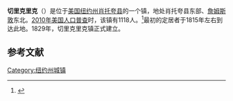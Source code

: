 {{Infobox settlement
|official_name            = 切里克里克
|settlement_type          = 镇
|nickname                 = 
|motto                    =

<!-- Images -->
|image_skyline            = NY 83 through Cherry Creek.jpg
|imagesize                = 300px
|image_caption            =
|image_flag               = 
|image_seal               =

<!-- Maps -->
|pushpin_map              = New York
|pushpin_label            = 切里克里克
|pushpin_label_position   =
|pushpin_map_caption      =
|pushpin_mapsize          =
|image_map                = 
|mapsize                  = 
|map_caption              = 
|image_map1               = 
|mapsize1                 = 
|map_caption1             =

<!-- Location -->
|latd  = 42 |latm  = 17 |lats  = 40 |latNS  = N
|longd = 79 |longm = 05 |longs = 50 |longEW = W
|coordinates_region       = US-NY
|coordinates_display      = inline,title
|subdivision_type         = [[国家|国家]]
|subdivision_name         = [[美国|美国]]
|subdivision_type1        = [[美国行政区划|州]]
|subdivision_name1        = [[纽约州|纽约州]]
|subdivision_type2        = [[纽约州行政区划|县]]
|subdivision_name2        = [[肖托夸县_(纽约州)|肖托夸县]]
|government_footnotes     = 
|government_type          =
|established_title        = 
|established_date         =

<!-- Area -->
|unit_pref                = Imperial
|area_footnotes           = 
|area_magnitude           = 
|area_total_km2           = 94.91
|area_land_km2            = 94.88
|area_water_km2           = 0.03
|area_total_sq_mi         =  
|area_land_sq_mi          =  
|area_water_sq_mi         = 

<!-- Elevation -->
|elevation_footnotes      = 
|elevation_m              = 
|elevation_ft             = 1306

<!-- Population -->
|population_as_of         = [[2010年美国人口普查|2010]]
|population_footnotes     = 
|population_total         = 1118
|population_density_km2   = 11.8
|population_density_sq_mi = 

<!-- General information -->
|timezone                 = [[美国东部时间|EST]]
|utc_offset               = -5
|timezone_DST             = EDT
|utc_offset_DST           = -4

<!-- Area/postal codes & others -->
|postal_code_type         = [[美国邮政编码|邮政编码]]
|postal_code              = 14723
|area_code                = 
|website                  = {{URL|cherrycreekny.org}}
|footnotes                = 
}}
'''切里克里克'''（{{lang-en|Cherry Creek}}）是位于[[美国|美国]][[纽约州|纽约州]][[肖托夸县_(纽约州)|肖托夸县]]的一个镇，地处肖托夸县东部、[[詹姆斯敦_(纽约州)|詹姆斯敦]]东北。[[2010年美国人口普查|2010年美国人口普查]]时，该镇有1118人。<ref name>{{cite web|url=http://factfinder2.census.gov|publisher=[[United_States_Census_Bureau|United States Census Bureau]]|title=American FactFinder|accessdate=2020-09-30|archive-date=2013-09-11|archive-url=https://web.archive.org/web/20130911234518/http://factfinder2.census.gov/|dead-url=no}}</ref>最初的定居者于1815年左右到达此地。1829年，切里克里克镇正式建立。

== 参考文献 ==
{{reflist}}

{{NY-stub}}
[[Category:纽约州城镇|Category:纽约州城镇]]